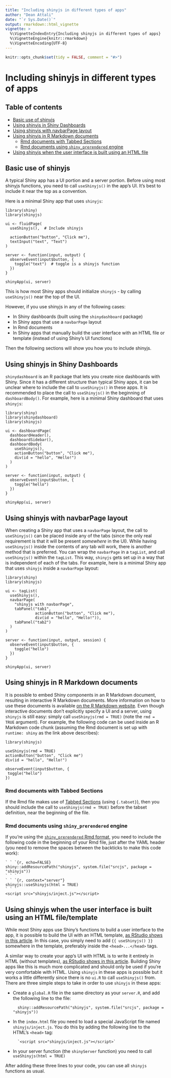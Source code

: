 ```yaml
---
title: "Including shinyjs in different types of apps"
author: "Dean Attali"
date: "`r Sys.Date()`"
output: rmarkdown::html_vignette
vignette: >
  %\VignetteIndexEntry{Including shinyjs in different types of apps}
  %\VignetteEngine{knitr::rmarkdown}
  %\VignetteEncoding{UTF-8}
---
```


```r
knitr::opts_chunk$set(tidy = FALSE, comment = "#>")
```

# Including shinyjs in different types of apps

## Table of contents

- [Basic use of shinyjs](#usage-basic)
- [Using shinyjs in Shiny Dashboards](#usage-dashboard)
- [Using shinyjs with navbarPage layout](#usage-navbarpage)
- [Using shinyjs in R Markdown documents](#usage-rmd)
    - [Rmd documents with Tabbed Sections](#usage-tabbed)
    - [Rmd documents using `shiny_prerendered` engine](#usage-prerendered)
- [Using shinyjs when the user interface is built using an HTML file](#usage-html)

<h2 id="usage-basic">Basic use of shinyjs</h2>

A typical Shiny app has a UI portion and a server portion. Before using most shinyjs functions, you need to call `useShinyjs()` in the app's UI. It's best to include it near the top as a convention.

Here is a minimal Shiny app that uses `shinyjs`:

```
library(shiny)
library(shinyjs)

ui <- fluidPage(
  useShinyjs(),  # Include shinyjs

  actionButton("button", "Click me"),
  textInput("text", "Text")
)

server <- function(input, output) {
  observeEvent(input$button, {
    toggle("text")  # toggle is a shinyjs function
  })
}

shinyApp(ui, server)
```

This is how most Shiny apps should initialize `shinyjs` - by calling `useShinyjs()` near the top of the UI.

However, if you use shinyjs in any of the following cases:

- In Shiny dashboards (built using the `shinydashboard` package)
- In Shiny apps that use a `navbarPage` layout
- In Rmd documents
- In Shiny apps that manually build the user interface with an HTML file or template (instead of using Shiny's UI functions)

Then the following sections will show you how you to include shinyjs.

<h2 id="usage-dashboard">Using shinyjs in Shiny Dashboards</h2>

`shinydashboard` is an R package that lets you create nice dashboards with Shiny. Since it has a different structure than typical Shiny apps, it can be unclear where to include the call to `useShinyjs()` in these apps. It is recommended to place the call to `useShinyjs()` in the beginning of `dashboardBody()`. For example, here is a minimal Shiny dashboard that uses `shinyjs`:

```
library(shiny)
library(shinydashboard)
library(shinyjs)

ui <- dashboardPage(
  dashboardHeader(),
  dashboardSidebar(),
  dashboardBody(
    useShinyjs(),
    actionButton("button", "Click me"),
    div(id = "hello", "Hello!")
  )
)

server <- function(input, output) {
  observeEvent(input$button, {
    toggle("hello")
  })
}

shinyApp(ui, server)
```

<h2 id="usage-navbarpage">Using shinyjs with navbarPage layout</h2>

When creating a Shiny app that uses a `navbarPage` layout, the call to `useShinyjs()` can be placed inside any of the tabs (since the only real requirement is that it will be present *somewhere* in the UI). While having `useShinyjs()` inside the contents of any tab will work, there is another method that is preferred. You can wrap the `navbarPage` in a `tagList`, and call `useShinyjs()` within the `tagList`. This way, `shinyjs` gets set up in a way that is independent of each of the tabs. For example, here is a minimal Shiny app that uses `shinyjs` inside a `navbarPage` layout:

```
library(shiny)
library(shinyjs)

ui <- tagList(
  useShinyjs(),
  navbarPage(
    "shinyjs with navbarPage",
    tabPanel("tab1",
             actionButton("button", "Click me"),
             div(id = "hello", "Hello!")),
    tabPanel("tab2")
  )
)

server <- function(input, output, session) {
  observeEvent(input$button, {
    toggle("hello")
  })
}

shinyApp(ui, server)
```

<h2 id="usage-rmd">Using shinyjs in R Markdown documents</h2>

It is possible to embed Shiny components in an R Markdown document, resulting in interactive R Markdown documents. More information on how to use these documents is available [on the R Markdown website](https://bookdown.org/yihui/rmarkdown/shiny-documents.html). Even though interactive documents don't explicitly specify a UI and a server, using `shinyjs` is still easy: simply call `useShinyjs(rmd = TRUE)` (note the `rmd = TRUE` argument). For example, the following code can be used inside an R Markdown code chunk (assuming the Rmd document is set up with `runtime: shiny` as the link above describes):

```
library(shinyjs)

useShinyjs(rmd = TRUE)
actionButton("button", "Click me")
div(id = "hello", "Hello!")

observeEvent(input$button, {
 toggle("hello")
})
```

<h3 id="usage-tabbed">Rmd documents with Tabbed Sections</h3>

If the Rmd file makes use of [Tabbed Sections](http://rmarkdown.rstudio.com/html_document_format.html#tabbed_sections) (using `{.tabset}`), then you should include the call to `useShinyjs(rmd = TRUE)` before the tabset definition, near the beginning of the file.

<h3 id="usage-prerendered">Rmd documents using `shiny_prerendered` engine</h3>

If you're using the [`shiny_prerendered` Rmd format](https://bookdown.org/yihui/rmarkdown/shiny-documents.html), you need to include the following code in the beginning of your Rmd file, just after the YAML header (you need to remove the spaces between the backticks to make this code work):

````
` ` `{r, echo=FALSE}
shiny::addResourcePath("shinyjs", system.file("srcjs", package = "shinyjs"))
` ` `
` ` `{r, context="server"}
shinyjs::useShinyjs(html = TRUE)
` ` `
<script src="shinyjs/inject.js"></script>
````

<h2 id="usage-html">Using shinyjs when the user interface is built using an HTML file/template</h2>

While most Shiny apps use Shiny's functions to build a user interface to the app, it is possible to build the UI with an HTML template, [as RStudio shows in this article](http://shiny.rstudio.com/articles/templates.html). In this case, you simply need to add `{{ useShinyjs() }}` somewhere in the template, preferably inside the `<head>...</head>` tags.

A similar way to create your app's UI with HTML is to write it entirely in HTML (without templates), [as RStudio shows in this article](http://shiny.rstudio.com/articles/html-ui.html). Building Shiny apps like this is much more complicated and should only be used if you're very comfortable with HTML. Using `shinyjs` in these apps is possible but it works a little differently since there is no `ui.R` to call `useShinyjs()` from.  There are three simple steps to take in order to use `shinyjs` in these apps:

- Create a `global.R` file in the same directory as your `server.R`, and add the following line to the file:

        shiny::addResourcePath("shinyjs", system.file("srcjs", package = "shinyjs"))
        
- In the `index.html` file you need to load a special JavaScript file named `shinyjs/inject.js`. You do this by adding the following line to the HTML's `<head>` tag:

        `<script src="shinyjs/inject.js"></script>`
        
- In your server function (the `shinyServer` function) you need to call `useShinyjs(html = TRUE)`

After adding these three lines to your code, you can use all `shinyjs` functions as usual.
